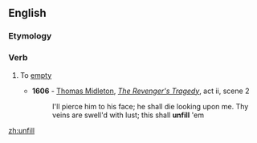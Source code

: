 ==English==

===Etymology===
{{prefix|un|fill|lang=en}}

===Verb===
{{en-verb}}

# {{label|en|obsolete}} To [[empty]]
#* '''1606''' - [[w:Thomas Midleton|Thomas Midleton]], ''[[s:The Revenger's Tragedy|The Revenger's Tragedy]]'', act ii, scene 2
#*: I'll pierce him to his face; he shall die looking upon me. Thy veins are swell'd with lust; this shall '''unfill''' 'em

[[zh:unfill]]